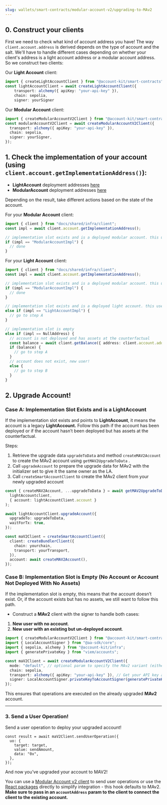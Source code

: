 ```yaml
---
slug: wallets/smart-contracts/modular-account-v2/upgrading-to-MAv2
---
```




## **0. Construct your clients**

First we need to check what kind of account address you have! The way `client.account.address` is derived depends on the type of account and the salt. We'll have to handle different cases depending on whether your client's
address is a light account address or a modular account address. So we construct two clients:

Our **Light Account** client:

```ts
import { createLightAccountClient } from "@account-kit/smart-contracts";
const lightAccountClient = await createLightAccountClient({
    transport: alchemy({ apiKey: "your-api-key" }),
    chain: sepolia,
    signer: yourSigner
```

Our **Modular Account** client:

```ts
import { createModularAccountV2Client } from "@account-kit/smart-contracts";
const modularAccountV2Client = await createModularAccountV2Client({
  transport: alchemy({ apiKey: "your-api-key" }),
  chain: sepolia,
  signer: yourSigner,
});
```

## **1. Check the implementation of your account (using `client.account.getImplementationAddress()`):**

- **LightAccount** deployment addresses [here](https://github.com/alchemyplatform/light-account/tree/v2.0.0/deployments)
- **ModularAccount** deployment addresses [here](https://github.com/alchemyplatform/modular-account/tree/develop/deployments)

Depending on the result, take different actions based on the state of the account.

For your **Modular Account** client:

```ts
import { client } from "docs/shared/infra/client";
const impl = await client.account.getImplementationAddress();

// implementation slot exists and is a deployed modular account. this user has a modular account at the modular account counterfactual address. no work needs to be done.
if (impl == "ModularAccountImpl") {
  // done
}
```

For your **Light Account** client:

```ts
import { client } from "docs/shared/infra/client";
const impl = await client.account.getImplementationAddress();

// implementation slot exists and is a deployed modular account. this user has a modular account at the light account address. no need to upgrade.
if (impl == "ModularAccountImpl") {
  // done
}

// implementation slot exists and is a deployed light account. this user has a light account at the light account address. we need to initiate an upgrade for the user.
else if (impl == "LightAccountImpl") {
  // go to step A
}

// implementation slot is empty
else if (impl == NullAddress) {
  // account is not deployed and has assets at the counterfactual
  const balance = await client.getBalance({ address: client.account.address });
  if (balance) {
    // go to step A
  }
  // account does not exist, new user!
  else {
    // go to step B
  }
}
```

## **2. Upgrade Account!**

### **Case A: Implementation Slot Exists and is a LightAccount**

If the implementation slot exists and points to **LightAccount**, it means the account is a legacy **LightAccount.** Follow this path if the account has been deployed or if the account hasn’t been deployed but has assets at the counterfactual.

Steps:

1. Retrieve the upgrade data `upgradeToData` and method `createMAV2Account` to create the MAv2 account using `getMAV2UpgradeToData` .
2. Call `upgradeAccount` to prepare the upgrade data for MAv2 with the initializer set to give it the same owner as the LA.
3. Call `createSmartAccountClient` to create the MAv2 client from your newly upgraded account

```ts
const { createMAV2Account, ...upgradeToData } = await getMAV2UpgradeToData(
  lightAccountclient,
  { account: lightAccountClient.account }
);

await lightAccountClient.upgradeAccount({
  upgradeTo: upgradeToData,
  waitForTx: true,
});

const maV2Client = createSmartAccountClient({
  client: createBundlerClient({
    chain: yourchain,
    transport: yourTransport,
  }),
  account: await createMAV2Account(),
});
```

### **Case B: Implementation Slot is Empty (No Account or Account Not Deployed With No Assets)**

If the implementation slot is empty, this means that the account doesn’t exist. Or, if the account exists but has no assets, we still want to follow this path.

- Construct a **MAv2** client with the signer to handle both cases:

1. **New user with no account**.
2. **New user with an existing but un-deployed account**.

```ts twoslash [modular-account-v2.ts]
import { createModularAccountV2Client } from "@account-kit/smart-contracts";
import { LocalAccountSigner } from "@aa-sdk/core";
import { sepolia, alchemy } from "@account-kit/infra";
import { generatePrivateKey } from "viem/accounts";

const maV2Client = await createModularAccountV2Client({
  mode: "default", // optional param to specify the MAv2 variant (either "default" or "7702")
  chain: sepolia,
  transport: alchemy({ apiKey: "your-api-key" }), // Get your API key at https://dashboard.alchemy.com/apps or http("RPC_URL") for non-alchemy infra
  signer: LocalAccountSigner.privateKeyToAccountSigner(generatePrivateKey()),
});
```

This ensures that operations are executed on the already upgraded **MAv2** account.

---

### **3. Send a User Operation!**

Send a user operation to deploy your upgraded account!

```tsx
const result = await maV2Client.sendUserOperation({
  uo: {
    target: target,
    value: sendAmount,
    data: "0x",
  },
});
```

And now you’ve upgraded your account to MAV2!

You can use a [Modular Account v2 client](/wallets/smart-contracts/modular-account-v2/getting-started#creating-a-modular-account-v2-client) to send user operations or use the [React packages](/wallets/react/how-to-set-up-smart-account-client#usage) directly to simplify integration - this hook defaults to MAv2. **Make sure to pass in an `accountAddress` param to the client to connect the client to the existing account.**
